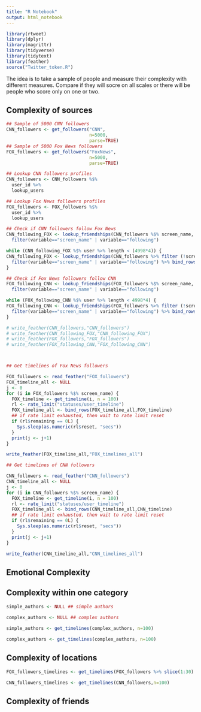 ```yaml
---
title: "R Notebook"
output: html_notebook
---
```

```r
library(rtweet)
library(dplyr)
library(magrittr)
library(tidyverse)
library(tidytext)
library(feather)
source("Twitter_token.R")
```

The idea is to take a sample of people and measure their complexity with different measures. Compare if they will socre on all scales or there will be people who score only on one or two.

## Complexity of sources

```r
## Sample of 5000 CNN followers
CNN_followers <- get_followers("CNN",
                               n=5000,
                               parse=TRUE)
## Sample of 5000 Fox News followers
FOX_followers <- get_followers("FoxNews",
                               n=5000,
                               parse=TRUE)

## Lookup CNN followers profiles
CNN_followers <- CNN_followers %$%
  user_id %>%
  lookup_users

## Lookup Fox News followers profiles
FOX_followers <- FOX_followers %$%
  user_id %>%
  lookup_users

## Check if CNN followers follow Fox News
CNN_following_FOX <- lookup_friendships(CNN_followers %$% screen_name, "FoxNews") %>%
  filter(variable=="screen_name" | variable=="following")

while (CNN_following_FOX %$% user %>% length < (4998*4)) {
CNN_following_FOX <- lookup_friendships(CNN_followers %>% filter (!screen_name %in% (CNN_following_FOX %>% filter(variable=="screen_name" & relationship!="target") %$% value)) %$% screen_name, "FoxNews") %>%
  filter(variable=="screen_name" | variable=="following") %>% bind_rows(CNN_following_FOX)
}

## Check if Fox News followers follow CNN
FOX_following_CNN <- lookup_friendships(FOX_followers %$% screen_name, "CNN") %>%
  filter(variable=="screen_name" | variable=="following")

while (FOX_following_CNN %$% user %>% length < 4998*4) {
FOX_following_CNN <- lookup_friendships(FOX_followers %>% filter (!screen_name %in% (CNN_following_FOX %>% filter(variable=="screen_name" & relationship!="target") %$% value)) %$% screen_name, "CNN") %>%
  filter(variable=="screen_name" | variable=="following") %>% bind_rows(FOX_following_CNN)
}

# write_feather(CNN_followers,"CNN_followers")
# write_feather(CNN_following_FOX,"CNN_following_FOX")
# write_feather(FOX_followers,"FOX_followers")
# write_feather(FOX_following_CNN,"FOX_following_CNN")



## Get timelines of Fox News followers

FOX_followers <- read_feather("FOX_followers")
FOX_timeline_all <- NULL
j <- 0
for (i in FOX_followers %$% screen_name) {
  FOX_timeline <- get_timeline(i, n = 100)
  rl <- rate_limit("statuses/user_timeline")
  FOX_timeline_all <- bind_rows(FOX_timeline_all,FOX_timeline)
  ## if rate limit exhausted, then wait to rate limit reset
  if (rl$remaining == 0L) {
    Sys.sleep(as.numeric(rl$reset, "secs"))
  }
  print(j <- j+1)
}

write_feather(FOX_timeline_all,"FOX_timelines_all")

## Get timelines of CNN followers

CNN_followers <- read_feather("CNN_followers")
CNN_timeline_all <- NULL
j <- 0
for (i in CNN_followers %$% screen_name) {
  FOX_timeline <- get_timeline(i, n = 100)
  rl <- rate_limit("statuses/user_timeline")
  FOX_timeline_all <- bind_rows(CNN_timeline_all,CNN_timeline)
  ## if rate limit exhausted, then wait to rate limit reset
  if (rl$remaining == 0L) {
    Sys.sleep(as.numeric(rl$reset, "secs"))
  }
  print(j <- j+1)
}

write_feather(CNN_timeline_all,"CNN_timelines_all")


```

## Emotional Complexity

## Complexity within one category

```r
simple_authors <- NULL ## simple authors

complex_authors <- NULL ## complex authors
  
simple_authors <- get_timelines(complex_authors, n=100)

complex_authors <- get_timelines(complex_authors, n=100)
```

## Complexity of locations

```r
FOX_followers_timelines <- get_timelines(FOX_followers %>% slice(1:30) %$% user_id,n=10)

CNN_followers_timelines <- get_timelines(CNN_followers,n=100)

```

## Complexity of friends

```r

```

